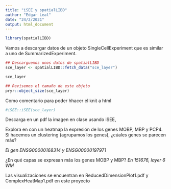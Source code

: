 ```yaml
---
title: "iSEE y spatialLIBD"
author: "Edgar Leal"
date: "24/2/2021"
output: html_document
---
```

```r
library(spatialLIBD)
```


Vamos a descargar datos de un objeto SingleCellExperiment que es similar a uno de SummarizedExperiment.
```r
## Descarguemos unos datos de spatialLIBD
sce_layer <- spatialLIBD::fetch_data("sce_layer")
```

```r
sce_layer
```


```r
## Revisemos el tamaño de este objeto
pryr::object_size(sce_layer)
```


Como comentario para poder hhacer el knit a html
```r
#iSEE::iSEE(sce_layer)
```

Descarga en un pdf la imagen en clase usando iSEE,

Explora en con un heatmap la expresión de los genes MOBP, MBP y PCP4. Si hacemos un clustering (agrupamos los genes), ¿cúales genes se parecen más?

*El gen ENSG00000168314 y ENSG00000197971*

¿En qué capas se expresan más los genes MOBP y MBP?
*En 151676, layer 6 WM*


Las visualizaciones se encuentran en ReducedDimensionPlot1.pdf y ComplexHeatMap1.pdf en este proyecto


